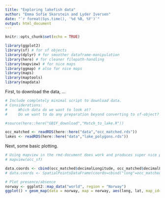 ```yaml
---
title: "Exploring lakefish data"
author: "Emma Sofie Skarstein and Lyder Iversen"
date: "`r format(Sys.time(), '%d %B, %Y')`"
output: html_document
---
```


```r
knitr::opts_chunk$set(echo = TRUE)
```

```r
library(ggplot2)
library(sf) # for sf objects
library(dplyr) # for smoother dataframe-manipulation
library(here) # for cleaner filepath-handling
library(mapview) # for nice maps
library(ggmap) # also for nice maps
library(maps)
library(maptools)
library(mapdata)
```

First, to download the data, ... 

```r
# Include completely minimal script to download data. 
# Considerations: 
#     Which data do we want to look at?
#     Do we want to do any preparation beyond converting to sf-object?

#source(here::here("GBIF_download","Match_to_lake.R"))

occ_matched <- readRDS(here::here("data","occ_matched.rds"))
lakes <- readRDS(here::here("data","lake_polygons.rds"))

```

Next, some basic plotting.
```r
# Using mapview in the rmd-document does work and produces super nice plot, but it takes absolutely for ever to run.
# mapview(occ_sf)

data.coords <- cbind(occ_matched$decimalLongitude, occ_matched$decimalLatitude)
# data.coords <- SpatialPointsDataFrame(coords=cbind("long"=occ_matched$decimalLongitude, "lat"=occ_matched$decimalLatitude))

# Plot presence/absence
norway <- ggplot2::map_data("world", region = "Norway")
ggplot() + geom_map(data = norway, map = norway, aes(long, lat, map_id=region), color="#2b2b2b", fill=NA) + geom_point(aes(x = lakes$decimalLongitude, y = lakes$decimalLatitude), size=0.001, color = "grey") + geom_point(aes(x = occ_matched$decimalLongitude, y = occ_matched$decimalLatitude), size=0.001, color = "red")

```
